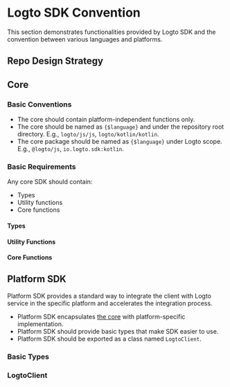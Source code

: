 
# Logto SDK Convention

This section demonstrates functionalities provided by Logto SDK and the convention between various languages and platforms.

## Repo Design Strategy

<RepoDesignStrategies />

## Core

### Basic Conventions

- The core should contain platform-independent functions only.
- The core should be named as `{$language}` and under the repository root directory. E.g., `logto/js/js`, `logto/kotlin/kotlin`.
- The core package should be named as `{$language}` under Logto scope. E.g., `@logto/js`, `io.logto.sdk:kotlin`.

### Basic Requirements

Any core SDK should contain:

- Types
- Utility functions
- Core functions

#### Types

<CoreTypes />

#### Utility Functions

<CoreUtilityFunctions />

#### Core Functions

<CoreFunctions />

## Platform SDK

Platform SDK provides a standard way to integrate the client with Logto service in the specific platform and accelerates the integration process.

- Platform SDK encapsulates [the core](#core) with platform-specific implementation.
- Platform SDK should provide basic types that make SDK easier to use.
- Platform SDK should be exported as a class named `LogtoClient`.

### Basic Types

<PlatformBasicTypes />

### LogtoClient

<PlatformLogtoClient />
